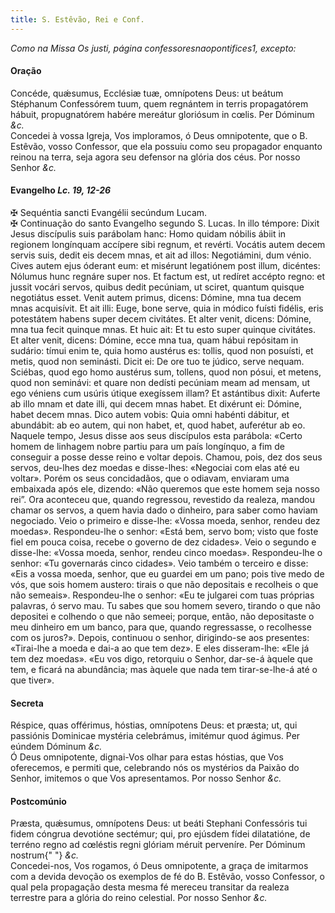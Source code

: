 ```yaml
---
title: S. Estêvão, Rei e Conf.
---
```


<em>Como na Missa Os justi, página confessoresnaopontifices1, excepto:</em>

<h4 class="text-center">Oração</h4>
<div class="grid grid-cols-2 gap-5">
  <span class="text-justify">
    Concéde, quǽsumus, Ecclésiæ tuæ, omnípotens Deus: ut beátum Stéphanum
    Confessórem tuum, quem regnántem in terris propagatórem hábuit,
    propugnatórem habére mereátur gloriósum in cœlis. Per Dóminum <em>&c.</em>
  </div>
  <span class="text-justify">
    Concedei à vossa Igreja, Vos imploramos, ó Deus omnipotente, que o B.
    Estêvão, vosso Confessor, que ela possuiu como seu propagador enquanto
    reinou na terra, seja agora seu defensor na glória dos céus. Por nosso
    Senhor <em>&c.</em>
  </div>
</div>

<h4 class="text-center">
  Evangelho <em>Lc. 19, 12-26</em>
</h4>
<div class="grid grid-cols-2 gap-5">
  <span class="text-justify">
    <span class="text-danger">&#10016;</span> Sequéntia sancti Evangélii
    secúndum Lucam.
  </div>
  <span class="text-justify">
    <span class="text-danger">&#10016;</span> Continuação do santo Evangelho
    segundo S. Lucas.
  </div>
  <span class="text-justify">
    In illo témpore: Dixit Jesus discípulis suis parábolam hanc: Homo quidam
    nóbilis ábiit in regionem longínquam accípere sibi regnum, et revérti.
    Vocátis autem decem servis suis, dedit eis decem mnas, et ait ad illos:
    Negotiámini, dum vénio. Cives autem ejus óderant eum: et misérunt legatiónem
    post illum, dicéntes: Nólumus hunc regnáre super nos. Et factum est, ut
    redíret accépto regno: et jussit vocári servos, quibus dedit pecúniam, ut
    sciret, quantum quisque negotiátus esset. Venit autem primus, dicens:
    Dómine, mna tua decem mnas acquisívit. Et ait illi: Euge, bone serve, quia
    in módico fuísti fidélis, eris potestátem habens super decem civitátes. Et
    alter venit, dicens: Dómine, mna tua fecit quinque mnas. Et huic ait: Et tu
    esto super quinque civitátes. Et alter venit, dicens: Dómine, ecce mna tua,
    quam hábui repósitam in sudário: tímui enim te, quia homo austérus es:
    tollis, quod non posuísti, et metis, quod non seminásti. Dicit ei: De ore
    tuo te júdico, serve nequam. Sciébas, quod ego homo austérus sum, tollens,
    quod non pósui, et metens, quod non seminávi: et quare non dedísti pecúniam
    meam ad mensam, ut ego véniens cum usúris útique exegíssem illam? Et
    astántibus dixit: Auferte ab illo mnam et date illi, qui decem mnas habet.
    Et dixérunt ei: Dómine, habet decem mnas. Dico autem vobis: Quia omni
    habénti dábitur, et abundábit: ab eo autem, qui non habet, et, quod habet,
    auferétur ab eo.
  </div>
  <span class="text-justify">
    Naquele tempo, Jesus disse aos seus discípulos esta parábola: «Certo homem
    de linhagem nobre partiu para um país longínquo, a fim de conseguir a posse
    desse reino e voltar depois. Chamou, pois, dez dos seus servos, deu-lhes dez
    moedas e disse-lhes: «Negociai com elas até eu voltar». Porém os seus
    concidadãos, que o odiavam, enviaram uma embaixada após ele, dizendo: «Não
    queremos que este homem seja nosso rei”. Ora aconteceu que, quando
    regressou, revestido da realeza, mandou chamar os servos, a quem havia dado
    o dinheiro, para saber como haviam negociado. Veio o primeiro e disse-lhe:
    «Vossa moeda, senhor, rendeu dez moedas». Respondeu-lhe o senhor: «Está bem,
    servo bom; visto que foste fiel em pouca coisa, recebe o governo de dez
    cidades». Veio o segundo e disse-lhe: «Vossa moeda, senhor, rendeu cinco
    moedas». Respondeu-lhe o senhor: «Tu governarás cinco cidades». Veio também
    o terceiro e disse: «Eis a vossa moeda, senhor, que eu guardei em um pano;
    pois tive medo de vós, que sois homem austero: tirais o que não depositais e
    recolheis o que não semeais». Respondeu-lhe o senhor: «Eu te julgarei com
    tuas próprias palavras, ó servo mau. Tu sabes que sou homem severo, tirando
    o que não depositei e colhendo o que não semeei; porque, então, não
    depositaste o meu dinheiro em um banco, para que, quando regressasse, o
    recolhesse com os juros?». Depois, continuou o senhor, dirigindo-se aos
    presentes: «Tirai-lhe a moeda e dai-a ao que tem dez». E eles disseram-lhe:
    «Ele já tem dez moedas». «Eu vos digo, retorquiu o Senhor, dar-se-á àquele
    que tem, e ficará na abundância; mas àquele que nada tem tirar-se-lhe-á até
    o que tiver».
  </div>
</div>

<h4 class="text-center">Secreta</h4>
<div class="grid grid-cols-2 gap-5">
  <span class="text-justify">
    Réspice, quas offérimus, hóstias, omnípotens Deus: et præsta; ut, qui
    passiónis Dominicae mystéria celebrámus, imitémur quod ágimus. Per eúndem
    Dóminum <em>&c.</em>
  </div>
  <span class="text-justify">
    Ó Deus omnipotente, dignai-Vos olhar para estas hóstias, que Vos oferecemos,
    e permiti que, celebrando nós os mystérios da Paixão do Senhor, imitemos o
    que Vos apresentamos. Por nosso Senhor <em>&c.</em>
  </div>
</div>

<h4 class="text-center">Postcomúnio</h4>
<div class="grid grid-cols-2 gap-5">
  <span class="text-justify">
    Præsta, quǽsumus, omnípotens Deus: ut beáti Stephani Confessóris tui fidem
    cóngrua devotióne sectémur; qui, pro ejúsdem fídei dilatatióne, de terréno
    regno ad cœléstis regni glóriam méruit perveníre. Per Dóminum nostrum{" "}
    <em>&c.</em>
  </div>
  <span class="text-justify">
    Concedei-nos, Vos rogamos, ó Deus omnipotente, a graça de imitarmos com a
    devida devoção os exemplos de fé do B. Estêvão, vosso Confessor, o qual pela
    propagação desta mesma fé mereceu transitar da realeza terrestre para a
    glória do reino celestial. Por nosso Senhor <em>&c.</em>
  </div>
</div>
